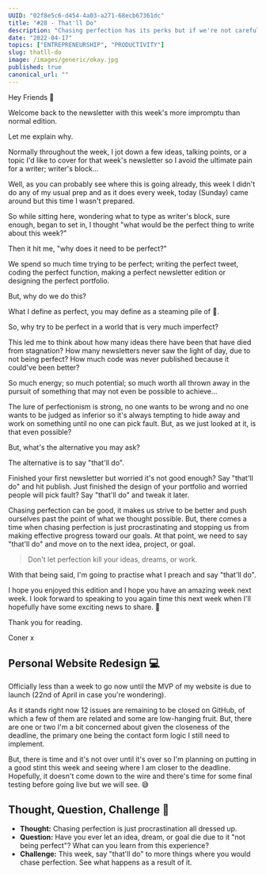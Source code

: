 ```yaml
---
UUID: "02f8e5c6-d454-4a03-a271-68ecb67361dc"
title: "#28 - That'll Do"
description: "Chasing perfection has its perks but if we're not careful it can cause serious damage to our ideas and goals. But, why do we need to be perfect anyway?"
date: "2022-04-17"
topics: ["ENTREPRENEURSHIP", "PRODUCTIVITY"]
slug: thatll-do
image: /images/generic/okay.jpg
published: true
canonical_url: ""
---
```


Hey Friends 👋

Welcome back to the newsletter with this week's more impromptu than normal edition.

Let me explain why.

Normally throughout the week, I jot down a few ideas, talking points, or a topic I'd like to cover for that week's newsletter so I avoid the ultimate pain for a writer; writer's block...

Well, as you can probably see where this is going already, this week I didn't do any of my usual prep and as it does every week, today (Sunday) came around but this time I wasn't prepared.

So while sitting here, wondering what to type as writer's block, sure enough, began to set in, I thought "what would be the perfect thing to write about this week?"

Then it hit me, "why does it need to be perfect?"

We spend so much time trying to be perfect; writing the perfect tweet, coding the perfect function, making a perfect newsletter edition or designing the perfect portfolio.

But, why do we do this?

What I define as perfect, you may define as a steaming pile of 💩.

So, why try to be perfect in a world that is very much imperfect?

This led me to think about how many ideas there have been that have died from stagnation? How many newsletters never saw the light of day, due to not being perfect? How much code was never published because it could've been better?

So much energy; so much potential; so much worth all thrown away in the pursuit of something that may not even be possible to achieve...

The lure of perfectionism is strong, no one wants to be wrong and no one wants to be judged as inferior so it's always tempting to hide away and work on something until no one can pick fault. But, as we just looked at it, is that even possible?

But, what's the alternative you may ask?

The alternative is to say "that'll do".

Finished your first newsletter but worried it's not good enough? Say "that'll do" and hit publish. Just finished the design of your portfolio and worried people will pick fault? Say "that'll do" and tweak it later.

Chasing perfection can be good, it makes us strive to be better and push ourselves past the point of what we thought possible. But, there comes a time when chasing perfection is just procrastinating and stopping us from making effective progress toward our goals. At that point, we need to say "that'll do" and move on to the next idea, project, or goal.

> Don't let perfection kill your ideas, dreams, or work.

With that being said, I'm going to practise what I preach and say "that'll do".

I hope you enjoyed this edition and I hope you have an amazing week next week. I look forward to speaking to you again time this next week when I'll hopefully have some exciting news to share. 👀

Thank you for reading.

Coner x

## Personal Website Redesign 💻

Officially less than a week to go now until the MVP of my website is due to launch (22nd of April in case you're wondering).

As it stands right now 12 issues are remaining to be closed on GitHub, of which a few of them are related and some are low-hanging fruit. But, there are one or two I'm a bit concerned about given the closeness of the deadline, the primary one being the contact form logic I still need to implement.

But, there is time and it's not over until it's over so I'm planning on putting in a good stint this week and seeing where I am closer to the deadline. Hopefully, it doesn't come down to the wire and there's time for some final testing before going live but we will see. 😅

## Thought, Question, Challenge 🤔

- **Thought:** Chasing perfection is just procrastination all dressed up.
- **Question:** Have you ever let an idea, dream, or goal die due to it "not being perfect"? What can you learn from this experience?
- **Challenge:** This week, say "that'll do" to more things where you would chase perfection. See what happens as a result of it.
